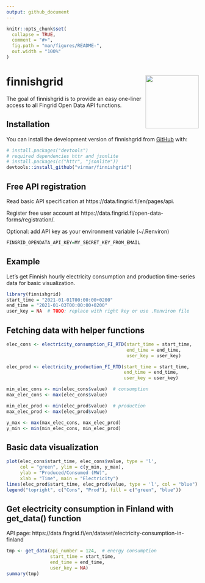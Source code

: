 ```yaml
---
output: github_document
---
```


<!-- README.md is generated from README.Rmd. Please edit that file -->

```r
knitr::opts_chunk$set(
  collapse = TRUE,
  comment = "#>",
  fig.path = "man/figures/README-",
  out.width = "100%"
)
```

# finnishgrid <a href='https://github.com/virmar/finnishgrid'><img src='man/figures/logo.png' align="right" height="139" /></a>

<!-- badges: start -->
<!-- badges: end -->

The goal of finnishgrid is to provide an easy one-liner access to all Fingrid 
Open Data API functions.

## Installation

You can install the development version of finnishgrid from [GitHub](https://github.com/) with:

``` r
# install.packages("devtools")
# required dependencies httr and jsonlite
# install.packages(c("httr", "jsonlite"))
devtools::install_github("virmar/finnishgrid")
```

## Free API registration

Read basic API specification at https://data.fingrid.fi/en/pages/api.

Register free user account at https://data.fingrid.fi/open-data-forms/registration/.

Optional: add API key as your environment variable (~/.Renviron) 

```r
FINGRID_OPENDATA_API_KEY=MY_SECRET_KEY_FROM_EMAIL
```

## Example

Let's get Finnish hourly electricity consumption and production time-series 
data for basic visualization.

```r
library(finnishgrid)
start_time = "2021-01-01T00:00:00+0200"
end_time = "2021-01-03T00:00:00+0200"
user_key = NA  # TODO: replace with right key or use .Renviron file
```

## Fetching data with helper functions

```r
elec_cons <- electricity_consumption_FI_RTD(start_time = start_time, 
                                            end_time = end_time, 
                                            user_key = user_key)

elec_prod <- electricity_production_FI_RTD(start_time = start_time, 
                                           end_time = end_time, 
                                           user_key = user_key)

min_elec_cons <- min(elec_cons$value)  # consumption
max_elec_cons <- max(elec_cons$value)

min_elec_prod <- min(elec_prod$value)  # production
max_elec_prod <- max(elec_prod$value)

y_max <- max(max_elec_cons, max_elec_prod)
y_min <- min(min_elec_cons, min_elec_prod)
```

## Basic data visualization 

```r
plot(elec_cons$start_time, elec_cons$value, type = 'l',
     col = "green", ylim = c(y_min, y_max),
     ylab = "Produced/Consumed (MW)",
     xlab = "Time", main = "Electricity")
lines(elec_prod$start_time, elec_prod$value, type = 'l', col = "blue")
legend("topright", c("Cons", "Prod"), fill = c("green", "blue"))
```

## Get electricity consumption in Finland with get_data() function

API page: https://data.fingrid.fi/en/dataset/electricity-consumption-in-finland

```r
tmp <- get_data(api_number = 124,  # energy consumption
                start_time = start_time, 
                end_time = end_time, 
                user_key = NA)
summary(tmp)
```
